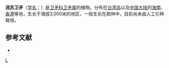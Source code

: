 {{Speciesbox 
| taxon = Euonymus gibber
| authority = Hance
}}
'''流苏卫矛'''（[[学名|学名]]：{{lang|la|''Euonymus gibber''}}）是[[卫矛科|卫矛科]][[卫矛属|卫矛属]]的植物。分布在[[台湾岛|台湾岛]]以及[[中国大陆|中国大陆]]的[[海南|海南]]、[[香港|香港]]等地，生长于海拔3,000米的地区，一般生长在疏林中，目前尚未由人工引种栽培。

== 参考文献 ==
<div class="references-small">
* {{cite web| url =http://www.bioinfo.cn/db05/KmzwSpecies.php?action=view&id=2924| title =流苏卫矛| work =《中国高等植物数据库全库》| publisher =中国科学院微生物研究所| author =昆明植物研究所| accessdate =2009-02-23| deadurl =yes| archiveurl =https://web.archive.org/web/20160305005046/http://www.bioinfo.cn/db05/KmzwSpecies.php?action=view&id=2924| archivedate =2016-03-05}}
</div>
{{Taxonbar|from=Q15226287}}

[[Category:卫矛属|L]]